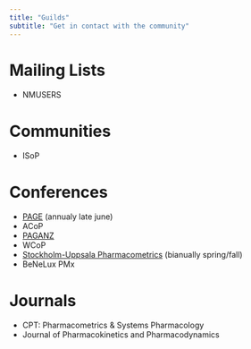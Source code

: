 ```yaml
---
title: "Guilds"
subtitle: "Get in contact with the community"
---
```


:::{.callout-caution title="Under construction"}
:::

# Mailing Lists

* NMUSERS

# Communities

* ISoP

# Conferences

* [PAGE](https://www.page-meeting.org) (annualy late june)
* ACoP
* [PAGANZ](https://www.paganz.org)
* WCoP
* [Stockholm-Uppsala Pharmacometrics](https://www.sup-meeting.se) (bianually spring/fall)
* BeNeLux PMx

# Journals

* CPT: Pharmacometrics & Systems Pharmacology
* Journal of Pharmacokinetics and Pharmacodynamics
